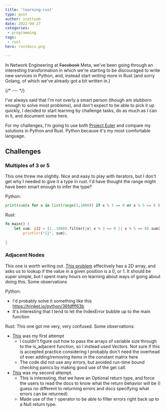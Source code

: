 ```yaml
---
title: 'learning-rust'
type: post
author: scottyob
date: 2022-04-27
categories:
 - programming
tags:
 - rust
hero: rustdocs.png

---
```


In Network Engineering at ~~Facebook~~ Meta, we've been going through an interesting transformation in which we're starting to be discouraged to write new services in Python, and, instead start writing more in Rust (and sorry Golang, of which we've already got a bit written in.)

{/* --- */}

I've always said that I'm not overly a smart person (though am stubborn enough to solve most problems), and don't expect to be able to pick it up quickly, I decided to start learning by challenge tasks, do as much as I can in it, and document some here.

For my challenges, I'm going to use both [Project Euler](https://projecteuler.net/) and compare my solutions in Python and Rust.  Python because it's my most comfortable language.

## Challenges
### Multiples of 3 or 5
This one threw me slightly.  Nice and easy to play with iterators, but I don't get why I needed to give it a type in rust.  I'd have thought the range might have been smart enough to infer the type?

Python:
```python
print(sum(x for x in list(range(1,1000)) if x % 3 == 0 or x % 5 == 0 ))
```

Rust:
```rust
fn main() {
    let sum: i32 = (1..1000).filter(|x| x % 3 == 0 || x % 5 == 0).sum();
        println!("{}", sum);
        
}
```

### Adjacent Nodes
This one is worth writing out.  [This problem](https://edabit.com/challenge/3DAkZHv2LZjgqWbvW) effectively has a 2D array, and asks us to lookup if the value in a given position is a 0, or 1.  It should be super simple, but I spent many hours on learning about ways of going about doing this.  Some observations

Python:
- I'd probably solve it something like this https://trinket.io/python/36fdfff63b
- It's interesting that I tend to let the IndexError bubble up to the main function

Rust:
This one got me very, very confused.  Some observations:
- [This](https://play.rust-lang.org/?version=stable&mode=debug&edition=2021&gist=3269e24bf506f00f069b9fd1303cf567) was my first attempt
  - I couldn't figure out how to pass the arrays of variable size through to the is_adjacent function, so I instead used Vectors.  Not sure if this is accepted practice considering I probably don't need the overhead of ever adding/removing items in the constant matrix here
  - The code did not use any errors, but avoided run-time bound checking panics by making good use of the get call.
- [This](https://play.rust-lang.org/?version=stable&mode=debug&edition=2021&gist=790b1afd24b37d4978f6eca40a1d1835) was my second attempt.
  - This is interesting, that we have an Optional return type, and force the users to read the docs to know what the return behavior will be (I guess no different to returning errors and docs specifying what errors can be returned)
  - Made use of the ```?``` operator to be able to filter errors right back up to a Null return type.
